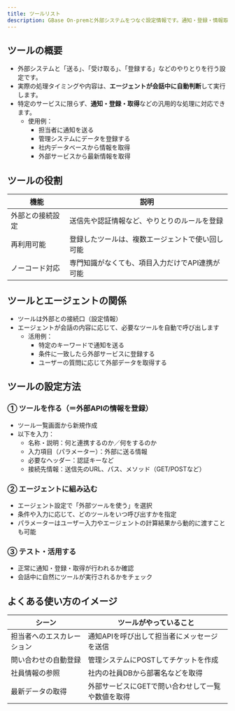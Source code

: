 ```yaml
---
title: ツールリスト
description: GBase On-premと外部システムをつなぐ設定情報です。通知・登録・情報取得などの操作を、エージェントが自動で実行できます。
---
```


## ツールの概要
* 外部システムと「送る」、「受け取る」、「登録する」などのやりとりを行う設定です。
* 実際の処理タイミングや内容は、**エージェントが会話中に自動判断**して実行します。
* 特定のサービスに限らず、**通知・登録・取得**などの汎用的な処理に対応できます。
  * 使用例：
    * 担当者に通知を送る
    * 管理システムにデータを登録する
    * 社内データベースから情報を取得
    * 外部サービスから最新情報を取得

## ツールの役割
|機能|説明|
|--------|--------|
|外部との接続設定|送信先や認証情報など、やりとりのルールを登録|
|再利用可能|登録したツールは、複数エージェントで使い回し可能|
|ノーコード対応|専門知識がなくても、項目入力だけでAPI連携が可能|

## ツールとエージェントの関係
* ツールは外部との接続口（設定情報）
* エージェントが会話の内容に応じて、必要なツールを自動で呼び出します
  * 活用例：
    * 特定のキーワードで通知を送る
    * 条件に一致したら外部サービスに登録する
    * ユーザーの質問に応じて外部データを取得する

## ツールの設定方法
### ① ツールを作る（＝外部APIの情報を登録）
* ツール一覧画面から新規作成
* 以下を入力：
  * 名称・説明：何と連携するのか／何をするのか
  * 入力項目（パラメーター）：外部に送る情報
  * 必要なヘッダー：認証キーなど
  * 接続先情報：送信先のURL、パス、メソッド（GET/POSTなど）

### ② エージェントに組み込む
* エージェント設定で「外部ツールを使う」を選択
* 条件や入力に応じて、どのツールをいつ呼び出すかを指定
* パラメーターはユーザー入力やエージェントの計算結果から動的に渡すことも可能

### ③ テスト・活用する
* 正常に通知・登録・取得が行われるか確認
* 会話中に自然にツールが実行されるかをチェック

## よくある使い方のイメージ
|シーン|ツールがやっていること|
|--------|--------|
|担当者へのエスカレーション|通知APIを呼び出して担当者にメッセージを送信|
|問い合わせの自動登録|管理システムにPOSTしてチケットを作成|
|社員情報の参照|社内の社員DBから部署名などを取得|
|最新データの取得|外部サービスにGETで問い合わせして一覧や数値を取得|